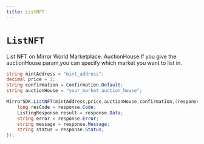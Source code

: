 ```yaml
---
title: ListNFT
---
```


# `ListNFT`

List NFT on Mirror World Marketplace.
AuctionHouse:If you give the auctionHouse param,you can specify which market you want to list in.

```csharp
string mintAddress = "mint_address";
decimal price = 1;
string confirmation = Confirmation.Default;
string auctionHouse = "your_market_auction_house";

MirrorSDK.ListNFT(mintAddress,price,auctionHouse,confirmation,(response) => {
    long resCode = response.Code;
    ListingResponse result = response.Data;
    string error = response.Error;
    string message = response.Message;
    string status = response.Status;
});
```